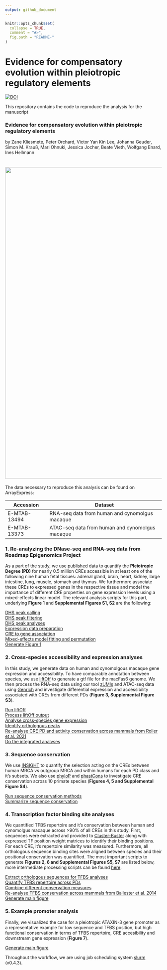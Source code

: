 ```yaml
---
output: github_document
---
```


<!-- README.md is generated from README.Rmd. Please edit that file -->

```r
knitr::opts_chunk$set(
  collapse = TRUE,
  comment = "#>",
  fig.path = "README-"
)
```

# Evidence for compensatory evolution within pleiotropic regulatory elements

[![DOI](https://zenodo.org/badge/DOI/10.5281/zenodo.10471368.svg)](https://doi.org/10.5281/zenodo.10471368)

This repository contains the code to reproduce the analysis for the manuscript 

### **Evidence for compensatory evolution within pleiotropic regulatory elements** 

by Zane Kliesmete, Peter Orchard, Victor Yan Kin Lee, Johanna Geuder, Simon M. Krauß, Mari Ohnuki, Jessica Jocher, Beate Vieth, Wolfgang Enard, Ines Hellmann 


# <img src="pleio.svg" align="center" width="1000" />

The data necessary to reproduce this analysis can be found on ArrayExpress:

| Accession    | Dataset                                         |
|--------------|-------------------------------------------------|
| E-MTAB-13494 | RNA-seq data from human and cynomolgus macaque  |
| E-MTAB-13373 | ATAC-seq data from human and cynomolgus macaque |



### 1. Re-analyzing the DNase-seq and RNA-seq data from Roadmap Epigenomics Project
As a part of the study, we use published data to quantify the **Pleiotropic Degree (PD)** for nearly 0.5 million CREs accessible in at least one of the following nine human fetal tissues: adrenal gland, brain, heart, kidney, large intestine, lung, muscle, stomach and thymus. We furthermore associate these CREs to expressed genes in the respective tissue and model the importance of different CRE properties on gene expression levels using a mixed-effects linear model. The relevant analysis scripts for this part, underlying **Figure 1** and **Supplemental Figures S1, S2** are the following:\

[DHS peak calling](scripts/1.0_DHS_peakcalling)\
[DHS peak filtering](scripts/1.0_JAMM_DA.R)\
[DHS peak analyses](scripts/1.1_basics.Rmd)\
[Expression data preparation](scripts/1.2_tissueExpression.Rmd)\
[CRE to gene association](scripts/1.3_reg2gene.Rmd)\
[Mixed-effects model fitting and permutation](scripts/1.4_run_model_permutations_expression_pleiotropy.R)\
[Generate Figure 1](scripts/1.5_figure1.R)\


### 2. Cross-species accessibility and expression analyses
In this study, we generate data on human and cynomolgous macaque gene expression and accessibility. To have comparable annotation between species, we use [liftOff](https://doi.org/10.1093/bioinformatics/btaa1016) to generate a gtf file for the macFas6 genome. We then process the RNA-seq data using our tool [zUMIs](https://github.com/sdparekh/zUMIs/) and ATAC-seq data using [Genrich](https://github.com/jsh58/Genrich) and investigate differential expression and accessibility associated with CREs from different PDs (**Figure 3, Supplemental Figure S3**).

[Run liftOff](scripts/2.0_run_liftoff_mf6.sh)\
[Process liftOff output](scripts/2.0_final_filter_liftoffgtf.R)\
[Analyse cross-species gene expression](scripts/2.1_DE_analysis.R)\
[Identify orthologous peaks](scripts/2.3_OL_filtering_DA.R)\
[Re-analyse CRE PD and activity conservation across mammals from Roller et al. 2021](scripts/2.4.0_analyse_roller2021.R)\
[Do the integrated analyses](scripts/2.4.1_Species_openness.Rmd)\



### 3. Sequence conservation
We use [INSIGHT](https://compgen.cshl.edu/INSIGHT/) to quantify the selection acting on the CREs between human MRCA vs outgroup MRCA and within humans for each PD class and it's subsets. We also use [phyloP](http://hgdownload.cse.ucsc.edu/goldenpath/hg19/phyloP46way/) and [phastCons](http://hgdownload.cse.ucsc.edu/goldenpath/hg19/phastCons46way/) to investigate CRE conservation across 10 primate species (**Figures 4, 5 and Supplemental Figure S4**). 

[Run sequence conservation methods](scripts/3.1_run_INSIGHT.Rmd)\
[Summarize sequence conservation](scripts/3.2_plot_INSIGHT.Rmd)\


### 4. Transcription factor binding site analyses
We quantified TFBS repertoire and it's conservation between human and cynomolgus macaque across >90\% of all CREs in this study. First, sequences were extracted and provided to [Cluster-Buster](https://github.com/weng-lab/cluster-buster) along with expressed TF position weight matrices to identify their binding positions.  For each CRE, it's repertoire similarity was measured. Furthermore, all orthologous sequence binding sites were aligned between species and their positional conservation was quantified. The most important scripts to generate **Figures 2, 6 and Supplemental Figures S5, S7** are listed below, more intermediate processing scripts can be found [here](ATACseq/scripts).

[Extract orthologous sequences for TFBS analyses](scripts/2.2_RLO_prepCbust.R)\
[Quantify TFBS repertoire across PDs](scripts/4.1_TFBS_diversity.Rmd)\
[Combine different conservation measures](scripts/4.2_combineAll.R)\
[Re-analyse TFBS conservation across mammals from Ballester et al. 2014](scripts/4.3.0_analyse_ballester.R)\
[Generate main figure](scripts/4.3.1_TFBS_repertoire.Rmd)\


### 5. Example promoter analysis
Finally, we visualized the case for a pleiotropic ATAXIN-3 gene promoter as a representative example for low sequence and TFBS position, but high functional conservation in terms of TFBS repertoire, CRE accesibility and downstream gene expression (**Figure 7**).

[Generate main figure](scripts/5.1_figureExample.R)\


Throughout the workflow, we are using job scheduling system [slurm](https://github.com/mattthias/slurm) (v0.4.3).
